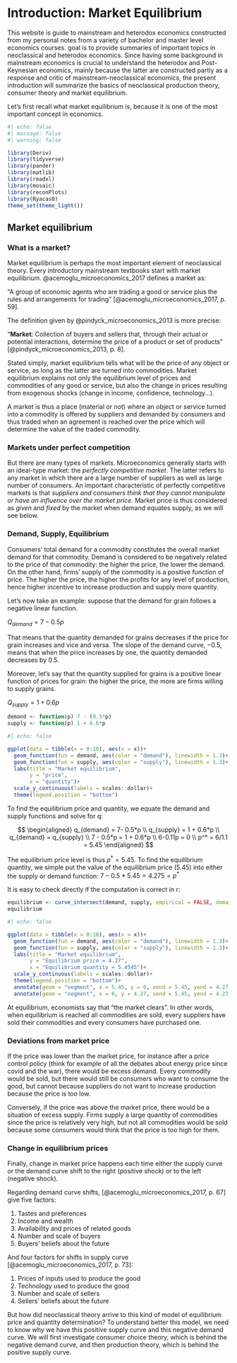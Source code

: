 # Introduction: Market Equilibrium

This website is guide to mainstream and heterodox economics constructed from my personal notes from a variety of bachelor and master level economics courses.  goal is to provide summaries of important topics in neoclassical and heterodox economics. Since having some background in mainstream economics is crucial to understand the heterodox and Post-Keynesian economics, mainly because the latter are constructed partly as a response and critic of mainstream-neoclassical economics, the present introduction will summarize the basics of neoclassical production theory, consumer theory and market equilibrium.

Let's first recall what market equilibrium is, because it is one of the most important concept in economics.


```r
#| echo: false
#| message: false
#| warning: false

library(Deriv)
library(tidyverse)
library(pander)
library(matlib)
library(readxl)
library(mosaic)
library(reconPlots)
library(Ryacas0)
theme_set(theme_light())
```

## Market equilibrium

### What is a market?

Market equilibrium is perhaps the most important element of neoclassical theory. Every introductory mainstream textbooks start with market equilibrium. @acemoglu_microeconomics_2017 defines a market as:

  "A group of economic agents who are trading a good or service plus the rules and arrangements for trading" [@acemoglu_microeconomics_2017, p. 59].

The definition given by @pindyck_microeconomics_2013 is more precise:

  "**Market**: Collection of buyers and sellers that, through their actual or potential interactions, determine the price of a product or set of products" [@pindyck_microeconomics_2013, p. 8].

Stated simply, market equilibrium tells what will be the price of any object or service, as long as the latter are turned into commodities. Market equilibrium explains not only the equilibrium level of prices and commodities of any good or service, but also the change in prices resulting from exogenous shocks (change in income, confidence, technology...).

A market is thus a place (material or not) where an object or service turned into a commodity is offered by suppliers and demanded by consumers and thus traded when an agreement is reached over the price which will determine the value of the traded commodity. 

### Markets under perfect competition

But there are many types of markets. Microeconomics generally starts with an ideal-type market: the *perfectly competitive market*. The latter refers to any market in which there are a large number of suppliers as well as large number of consumers. An important characteristic of perfectly competitive markets is that *suppliers and consumers think that they cannot manipulate or have an influence over the market price*. Market price is thus considered as *given* and *fixed* by the market when demand equates supply, as we will see below.

### Demand, Supply, Equilibrium

Consumers' total demand for a commodity constitutes the overall market demand for that commodity. Demand is considered to be negatively related to the price of that commodity: the higher the price, the lower the demand. On the other hand, firms' supply of the commodity is a positive function of price. The higher the price, the higher the profits for any level of production, hence higher incentive to increase production and supply more quantity.

Let's now take an example: suppose that the demand for grain follows a negative linear function.

$Q_{demand} = 7-0.5p$

That means that the quantity demanded for grains decreases if the price for grain increases and vice and versa. The slope of the demand curve, $-0.5$, means that when the price increases by one, the quantity demanded decreases by 0.5.

Moreover, let's say that the quantity supplied for grains is a positive linear function of prices for grain: the higher the price, the more are firms willing to supply grains.

$Q_{supply} = 1+0.6p$

```r
demand <- function(p) 7 - (0.5*p)
supply <- function(p) 1 + 0.6*p
```

```r
#| echo: false

ggplot(data = tibble(x = 0:10), aes(x = x))+
  geom_function(fun = demand, aes(color = "demand"), linewidth = 1.3)+
  geom_function(fun = supply, aes(color = "supply"), linewidth = 1.3)+
  labs(title = "Market equilibrium",
       y = "price",
       x = "quantity")+
  scale_y_continuous(labels = scales::dollar)+
  theme(legend.position = "bottom")

```

To find the equilibrium price and quantity, we equate the demand and supply functions and solve for q:

$$
\begin{aligned}
q_{demand} = 7- 0.5*p
\\
q_{supply} = 1 + 0.6*p 
\\
q_{demand} = q_{supply}
\\
7 - 0.5*p = 1 + 0.6*p
\\
6-0.11p = 0
\\
p^* = 6/1.1 = 5.45
\end{aligned}
$$

The equilibrium price level is thus $p^* = 5.45$. To find the equilibrium quantity, we simple put the value of the equilibrium price (5.45) into either the supply or demand function: $7-0.5*5.45 = 4.275 = p^*$

It is easy to check directly if the computation is correct in r:

```r
equilibrium <- curve_intersect(demand, supply, empirical = FALSE, domain = c(1,10))
equilibrium
```

```r
#| echo: false

ggplot(data = tibble(x = 0:10), aes(x = x))+
  geom_function(fun = demand, aes(color = "demand"), linewidth = 1.3)+
  geom_function(fun = supply, aes(color = "supply"), linewidth = 1.3)+
  labs(title = "Market equilibrium",
       y = "Equilibrium price = 4.27",
       x = "Equilibrium quantity = 5.4545")+
  scale_y_continuous(labels = scales::dollar)+
  theme(legend.position = "bottom")+
  annotate(geom = "segment", x = 5.45, y = 0, xend = 5.45, yend = 4.27, linetype = "dashed")+
  annotate(geom = "segment", x = 0, y = 4.27, xend = 5.45, yend = 4.27, linetype = "dashed")
```


At equilibrium, economists say that "the market clears". In other words, when equilibrium is reached all commodities are sold, every suppliers have sold their commodities and every consumers have purchased one. 

### Deviations from market price

If the price was lower than the market price, for instance after a price control policy (think for example of all the debates about energy price since covid and the war), there would be excess demand. Every commodity would be sold, but there would still be consumers who want to consume the good, but cannot because suppliers do not want to increase production because the price is too low.

Conversely, if the price was above the market price, there would be a situation of excess supply. Firms supply a large quantity of commodities since the price is relatively very high, but not all commodities would be sold because some consumers would think that the price is too high for them.

### Change in equilibrium prices

Finally, change in market price happens each time either the supply curve or the demand curve shift to the right (positive shock) or to the left (negative shock).

Regarding demand curve shifts, [@acemoglu_microeconomics_2017, p. 67] give five factors:

1. Tastes and preferences
2. Income and wealth
3. Availability and prices of related goods
4. Number and scale of buyers
5. Buyers’ beliefs about the future


And four factors for shifts in supply curve [@acemoglu_microeconomics_2017, p. 73]:

1. Prices of inputs used to produce the good 
2. Technology used to produce the good 
3. Number and scale of sellers 
4. Sellers’ beliefs about the future


But how did neoclassical theory arrive to this kind of model of equilibrium price and quantity determination? To understand better this model, we need to know why we have this positive supply curve and this negative demand curve. We will first investigate consumer choice theory, which is behind the negative demand curve, and then production theory, which is behind the positive supply curve.


